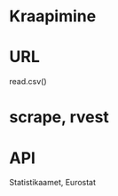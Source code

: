 # Kraapimine {#sec-kraapimine}

# URL

read.csv()

# scrape, rvest

# API

Statistikaamet, Eurostat
